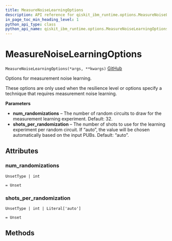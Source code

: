 ```yaml
---
title: MeasureNoiseLearningOptions
description: API reference for qiskit_ibm_runtime.options.MeasureNoiseLearningOptions
in_page_toc_min_heading_level: 1
python_api_type: class
python_api_name: qiskit_ibm_runtime.options.MeasureNoiseLearningOptions
---
```


# MeasureNoiseLearningOptions

<span id="qiskit_ibm_runtime.options.MeasureNoiseLearningOptions" />

`MeasureNoiseLearningOptions(*args, **kwargs)` [GitHub](https://github.com/Qiskit/qiskit-ibm-runtime/tree/main/qiskit_ibm_runtime/options/measure_noise_learning_options.py#L20-L40 "view source code")

Options for measurement noise learning.

<Admonition title="Note" type="note">
  These options are only used when the resilience level or options specify a technique that requires measurement noise learning.
</Admonition>

**Parameters**

*   **num\_randomizations** – The number of random circuits to draw for the measurement learning experiment. Default: 32.
*   **shots\_per\_randomization** – The number of shots to use for the learning experiment per random circuit. If “auto”, the value will be chosen automatically based on the input PUBs. Default: “auto”.

## Attributes

<span id="qiskit_ibm_runtime.options.MeasureNoiseLearningOptions.num_randomizations" />

### num\_randomizations

`UnsetType | int`

`= Unset`

<span id="qiskit_ibm_runtime.options.MeasureNoiseLearningOptions.shots_per_randomization" />

### shots\_per\_randomization

`UnsetType | int | Literal['auto']`

`= Unset`

## Methods


